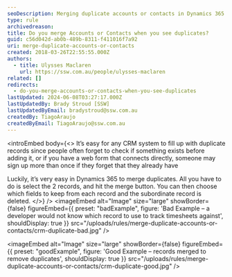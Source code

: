 ```yaml
---
seoDescription: Merging duplicate accounts or contacts in Dynamics 365 removes duplicates and keeps your CRM organized.
type: rule
archivedreason:
title: Do you merge Accounts or Contacts when you see duplicates?
guid: c56d042d-ab0b-489b-8311-f411016f7a92
uri: merge-duplicate-accounts-or-contacts
created: 2018-03-26T22:55:55.000Z
authors:
  - title: Ulysses Maclaren
    url: https://ssw.com.au/people/ulysses-maclaren
related: []
redirects:
  - do-you-merge-accounts-or-contacts-when-you-see-duplicates
lastUpdated: 2024-06-08T03:27:17.000Z
lastUpdatedBy: Brady Stroud [SSW]
lastUpdatedByEmail: bradystroud@ssw.com.au
createdBy: TiagoAraujo
createdByEmail: TiagoAraujo@ssw.com.au
---
```


<introEmbed
  body={<>
It’s easy for any CRM system to fill up with duplicate records since people often forget to check if something exists before adding it, or if you have a web form that connects directly, someone may sign up more than once if they forget that they already have

Luckily, it’s very easy in Dynamics 365 to merge duplicates. All you have to do is select the 2 records, and hit the merge button. You can then choose which fields to keep from each record and the subordinate record is deleted.
  </>}
/>
<imageEmbed
  alt="Image"
  size="large"
  showBorder={false}
  figureEmbed={{
    preset: "badExample",
    figure: 'Bad Example – a developer would not know which record to use to track timesheets against',
    shouldDisplay: true
  }}
  src="/uploads/rules/merge-duplicate-accounts-or-contacts/crm-duplicate-bad.jpg"
/>

<imageEmbed
  alt="Image"
  size="large"
  showBorder={false}
  figureEmbed={{
    preset: "goodExample",
    figure: 'Good Example – records merged to remove duplicates',
    shouldDisplay: true
  }}
  src="/uploads/rules/merge-duplicate-accounts-or-contacts/crm-duplicate-good.jpg"
/>
